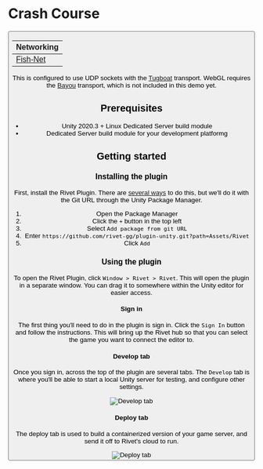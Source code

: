 
# Crash Course

<ButtonGroup>
  <Button
    href='https://github.com/rivet-gg/example-tanks-unity-fishnet'
    target='_blank'
    icon={faGithub}
    arrow='right'
    children='View on GitHub'
  />
</ButtonGroup>

| Networking                                           |
| ---------------------------------------------------- |
| [Fish-Net](https://fish-networking.gitbook.io/docs/) |

<WorkInProgress />

This is configured to use UDP sockets with the
[Tugboat](https://fish-networking.gitbook.io/docs/manual/components/transports/tugboat)
transport. WebGL requires the
[Bayou](https://fish-networking.gitbook.io/docs/manual/components/transports/bayou)
transport, which is not included in this demo yet.

## Prerequisites

- Unity 2020.3 + Linux Dedicated Server build module
- Dedicated Server build module for your development platformg

## Getting started

### Installing the plugin

First, install the Rivet Plugin. There are
[several ways](https://github.com/rivet-gg/plugin-unity?tab=readme-ov-file#-installation)
to do this, but we'll do it with the Git URL through the Unity Package Manager.

1. Open the Package Manager
2. Click the `+` button in the top left
3. Select `Add package from git URL`
4. Enter `https://github.com/rivet-gg/plugin-unity.git?path=Assets/Rivet`
5. Click `Add`

### Using the plugin

To open the Rivet Plugin, click `Window > Rivet > Rivet`. This will open the
plugin in a separate window. You can drag it to somewhere within the Unity
editor for easier access.

#### Sign in

The first thing you'll need to do in the plugin is sign in. Click the `Sign In`
button and follow the instructions. This will bring up the Rivet hub so that you
can select the game you want to connect the editor to.

#### Develop tab

Once you sign in, across the top of the plugin are several tabs. The `Develop`
tab is where you'll be able to start a local Unity server for testing, and
configure other settings.

<Image src={imgPluginDevelop} alt='Develop tab' />

#### Deploy tab

The deploy tab is used to build a containerized version of your game server, and
send it off to Rivet's cloud to run.

<Image src={imgPluginDeploy} alt='Deploy tab' />
